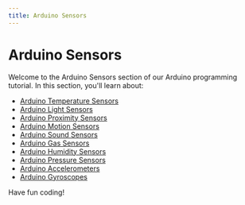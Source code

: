 ```yaml
---
title: Arduino Sensors
---
```


# Arduino Sensors

Welcome to the Arduino Sensors section of our Arduino programming tutorial. In this section, you'll learn about:

- [Arduino Temperature Sensors](./0-arduino-temperature-sensors.mdx)
- [Arduino Light Sensors](./1-arduino-light-sensors.mdx)
- [Arduino Proximity Sensors](./2-arduino-proximity-sensors.mdx)
- [Arduino Motion Sensors](./3-arduino-motion-sensors.mdx)
- [Arduino Sound Sensors](./4-arduino-sound-sensors.mdx)
- [Arduino Gas Sensors](./5-arduino-gas-sensors.mdx)
- [Arduino Humidity Sensors](./6-arduino-humidity-sensors.mdx)
- [Arduino Pressure Sensors](./7-arduino-pressure-sensors.mdx)
- [Arduino Accelerometers](./8-arduino-accelerometers.mdx)
- [Arduino Gyroscopes](./9-arduino-gyroscopes.mdx)

Have fun coding!
